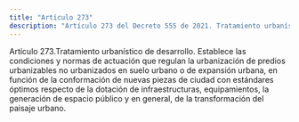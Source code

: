 ```yaml
---
title: "Artículo 273"
description: "Artículo 273 del Decreto 555 de 2021. Tratamiento urbanístico de desarrollo."
---
```


Artículo 273.Tratamiento urbanístico de desarrollo. Establece las condiciones y normas de actuación que regulan la urbanización de predios urbanizables no urbanizados en suelo urbano o de expansión urbana, en función de la conformación de nuevas piezas de ciudad con estándares óptimos respecto de la dotación de infraestructuras, equipamientos, la generación de espacio público y en general, de la transformación del paisaje urbano.